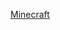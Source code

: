 {{asbox
| image = Minecraft cube.svg
| pix = 30
| subject = [[我的世界]]
| qualifier =
| category = 當個創世神小作品
| name = Template:Minecraft-stub
}}<noinclude>
[[Category:电子游戏小作品模板|Minecraft]]
</noinclude>